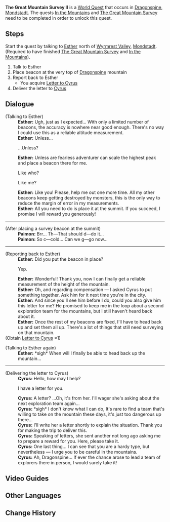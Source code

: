 {{Quest Infobox
|id            = 70108
|type          = World
|region        = Mondstadt
|area          = Dragonspine
|summary       = [[Esther]] asks the Traveler to place one more beacon in Dragonspine and deliver her letter to [[Cyrus]].
|startLocation = [[Dragonspine]], [[Mondstadt]]
|prev          = The Great Mountain Survey
|requirement   = Complete [[In the Mountains]] and [[The Great Mountain Survey]]
|exp           = 300
|mora          = 30,000
|primogems     = 40
|rep           = Mondstadt
|repAmt        = 20
|other         = {{Card|Hero's Wit|2}}{{Card|Mystic Enhancement Ore|3}}
|characters    = Cyrus; Esther; Paimon; Traveler
}}
'''The Great Mountain Survey II''' is a [[World Quest]] that occurs in [[Dragonspine]], [[Mondstadt]]. The quests [[In the Mountains]] and [[The Great Mountain Survey]] need to be completed in order to unlock this quest.
==Steps==
Start the quest by talking to [[Esther]] north of [[Wyrmrest Valley]], [[Mondstadt]]. (Required to have finished [[The Great Mountain Survey]] and [[In the Mountains]]).

# Talk to Esther
# Place beacon at the very top of [[Dragonspine]] mountain
# Report back to Esther
#* You acquire [[Letter to Cyrus]]
# Deliver the letter to [[Cyrus]]

==Dialogue==
{{Quest Description|Though the beacons have all been placed, Esther remains unable to measure Dragonspine's true height, seemingly due to having insufficient beacons. To resolve the issue, she is looking for someone who can help her plant a beacon at the mountain's summit...}}
{{Dialogue start}}
;(Talking to Esther)
:'''Esther:''' Ugh, just as I expected... With only a limited number of beacons, the accuracy is nowhere near good enough. There's no way I could use this as a reliable altitude measurement.
:'''Esther:''' Unless...
:{{DIcon|Talk}} ...Unless?
:'''Esther:''' Unless are fearless adventurer can scale the highest peak and place a beacon there for me.
:{{DIcon|Talk}} Like who?
:{{DIcon|Talk}} Like me?
:'''Esther:''' Like you! Please, help me out one more time. All my other beacons keep getting destroyed by monsters, this is the only way to reduce the margin of error in my measurements.
:'''Esther:''' All you need to do is place it at the summit. If you succeed, I promise I will reward you generously!
<!-- No additional dialogue for talking to Esther again at this point -->
----
;(After placing a survey beacon at the summit)
:'''Paimon:''' Brr... Th&mdash;That should d&mdash;do it...
:'''Paimon:''' So c&mdash;cold... Can we g&mdash;go now...
----
;(Reporting back to Esther)
:'''Esther:''' Did you put the beacon in place?
:{{DIcon|Talk}} Yep.
:'''Esther:''' Wonderful! Thank you, now I can finally get a reliable measurement of the height of the mountain.
:'''Esther:''' Oh, and regarding compensation &mdash; I asked Cyrus to put something together. Ask him for it next time you're in the city.
:'''Esther:''' And since you'll see him before I do, could you also give him this letter for me? He promised to keep me in the loop about a second exploration team for the mountains, but I still haven't heard back about it.
:'''Esther:''' Once the rest of my beacons are fixed, I'll have to head back up and set them all up. There's a lot of things that still need surveying on that mountain.
;(Obtain [[Letter to Cyrus]] ×1)

;(Talking to Esther again)
:'''Esther:''' *sigh* When will I finally be able to head back up the mountain...
----
;(Delivering the letter to Cyrus)
:'''Cyrus:''' Hello, how may I help?
:{{DIcon|Talk}} I have a letter for you.
:'''Cyrus:''' A letter? ...Oh, it's from her. I'll wager she's asking about the next exploration team again...
:'''Cyrus:''' *sigh* I don't know what I can do, It's rare to find a team that's willing to take on the mountain these days, it's just too dangerous up there...
:'''Cyrus:''' I'll write her a letter shortly to explain the situation. Thank you for making the trip to deliver this.
:'''Cyrus:''' Speaking of letters, she sent another not long ago asking me to prepare a reward for you. Here, please take it.
:'''Cyrus:''' One last thing... I can see that you are a hardy type, but nevertheless &mdash; I urge you to be careful in the mountains.
:'''Cyrus:''' Ah, Dragonspine... If ever the chance arose to lead a team of explorers there in person, I would surely take it!
{{Dialogue end}}

==Video Guides==
{{EVT
|video1   = -d4nHZHrb0w
|caption1 = The Great Mountain Survey II
}}

==Other Languages==
{{Other Languages
|en      = The Great Mountain Survey II
|zhs     = 雪山再勘测
|zhs_rm  = Xuěshān Zài Kàncè
|zht     = 雪山再勘測
|zht_rm  = Xuěshān Zài Kàncè
|zh_tl   = Snow Mountain's Survey, Again
|ja      = 雪山再踏査
|ja_rm   = Yukiyama Sai-tousa
|ja_tl   = Snow Mountain's Resurvey
|ko      = 설산 재답사
|ko_rm   = 
|ko_tl   = 
|es      = Continuación de la investigación alpina
|es_tl   = 
|fr      = Enquête alpestre, bis
|fr_tl   = Alpine Survey, Bis
|ru      = Повторное исследование снежной горы
|ru_tl   = 
|th      = การสำรวจภูเขาหิมะอีกครั้ง
|th_rm   = 
|th_tl   = 
|vi      = Lại Thăm Dò Núi Tuyết
|vi_tl   = 
|de      = Erneute Bergbegutachtung
|de_tl   = Renewed Mountain Assessment
|id      = Survei Ulang Gunung Salju
|id_tl   = Snowy Mountain Resurvey
|pt      = Continue investigando a Montanha Nevada
|pt_tl   = Continue Inventigating the Snowy Mountain
}}

==Change History==
{{Change History|1.2}}